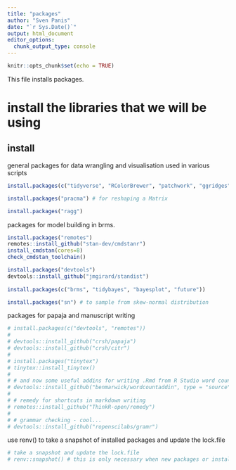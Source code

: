 ```yaml
---
title: "packages"
author: "Sven Panis"
date: "`r Sys.Date()`"
output: html_document
editor_options: 
  chunk_output_type: console
---
```


```r
knitr::opts_chunk$set(echo = TRUE)
```

This file installs packages.

# install the libraries that we will be using #

## install ##

general packages for data wrangling and visualisation used in various scripts

```r
install.packages(c("tidyverse", "RColorBrewer", "patchwork", "ggridges"))

install.packages("pracma") # for reshaping a Matrix

install.packages("ragg")
```

packages for model building in brms.

```r
install.packages("remotes")
remotes::install_github("stan-dev/cmdstanr")
install_cmdstan(cores=8) 
check_cmdstan_toolchain() 

install.packages("devtools")
devtools::install_github("jmgirard/standist")
 
install.packages(c("brms", "tidybayes", "bayesplot", "future"))

install.packages("sn") # to sample from skew-normal distribution
```


packages for papaja and manuscript writing

```r
# install.packages(c("devtools", "remotes"))
# 
# devtools::install_github("crsh/papaja")
# devtools::install_github("crsh/citr")
# 
# install.packages("tinytex")
# tinytex::install_tinytex()
# 
# # and now some useful addins for writing .Rmd from R Studio word count
# devtools::install_github("benmarwick/wordcountaddin", type = "source", dependencies = TRUE)
# 
# # remedy for shortcuts in markdown writing
# remotes::install_github("ThinkR-open/remedy")
# 
# # grammar checking - cool...
# devtools::install_github("ropenscilabs/gramr")
```

use renv() to take a snapshot of installed packages and update the lock.file 

```r
# take a snapshot and update the lock.file
# renv::snapshot() # this is only necessary when new packages or installed or packages are updated.
```